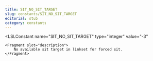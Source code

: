 ```yaml
---
title: SIT_NO_SIT_TARGET
slug: constants/SIT_NO_SIT_TARGET
editorial: stub
category: constants
---
```


<LSLConstant
	name="SIT_NO_SIT_TARGET"
	type="integer"
	value="-3"
>
	<Fragment slot="description">
		No available sit target in linkset for forced sit.
	</Fragment>
</LSLConstant>
